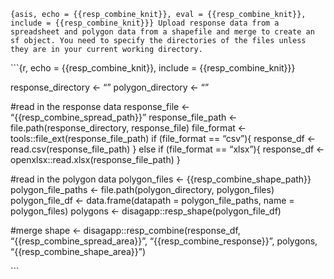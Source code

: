 ```{asis, echo = {{resp_combine_knit}}, eval = {{resp_combine_knit}}, include = {{resp_combine_knit}}}
Upload response data from a spreadsheet and polygon data from a shapefile and merge to create an sf object. You need to specify the directories of the files unless they are in your current working directory.
```

```{r, echo = {{resp_combine_knit}}, include = {{resp_combine_knit}}}

response_directory <- ""
polygon_directory <- ""

#read in the response data
response_file <- "{{resp_combine_spread_path}}"
response_file_path <- file.path(response_directory, response_file)
file_format <- tools::file_ext(response_file_path)
if (file_format == "csv"){
  response_df <- read.csv(response_file_path)
} else if (file_format == "xlsx"){
  response_df <- openxlsx::read.xlsx(response_file_path)
}

#read in the polygon data
polygon_files <- {{resp_combine_shape_path}}
polygon_file_paths <- file.path(polygon_directory, polygon_files)
polygon_file_df <- data.frame(datapath = polygon_file_paths, name = polygon_files)
polygons <- disagapp::resp_shape(polygon_file_df)

#merge
shape <- disagapp::resp_combine(response_df, "{{resp_combine_spread_area}}", "{{resp_combine_response}}", polygons, "{{resp_combine_shape_area}}")

```
